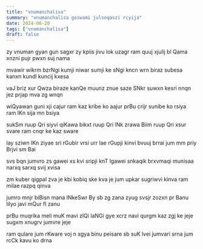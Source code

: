 ```yaml
---
title: "vnumanchalisa"
summary: "vnumanchalisa goswami julsoqaszi rcyija"
date: 2024-06-20
tags: ["vnumanchalisa"]
draft: false
---
```


zy vnuman gyan gun sagxr
zy kpiis jivu lok uzagr
ram quuj xjulij bl Qama
xnzni pujr pwxn suj nama

mvawir wikrm bzrNgi
kumji niwar sumji ke sNgi
kncn wrn biraz subesa
kanxn kundl kuncij kxesa

vaJ briz xur Qwza biraze
kanQe muunz znue saze
SNkr suwxn kesri nnqn
jez prjap mva zg wnqn

wiQyawan guni xji cajur
ram kaz kribe ko aajur
prBu crijr sunibe ko rsiya
ram lKn sija mn bsiya

sukSm ruup Qri siyvi qiKawa
bikxt ruup Qri lNk zrawa
Biim ruup Qri xsur svare
ram cnqr ke kaz sware

lay sziwn lKn ziyae
sri rGubir vrsi urr lae
rGupji kinvi bvuuj brrai
jum mm priy Brjvi sm Bai

svs bqn jumvro zs gawei
xs kvi sripji knT lgawei
snkaqik brxvmaqi munisaa
narxq sarxq svij xvisa

zm kuber qigpal zva je
kbi kobiq ske kva je
jum upkar sugriwvi kinva
ram milae razpq qinva

jumro mnjr biBisn mana
lNkeSwr By sb zg zana
zyug svsjr zozxn pr Banu
lilyo javi mQur fl zanu

prBu muqrika meli muK mavi
zlQi laNGi gye xcrz navi
qurgm kaz zgj ke jeje
sugxm xnugrv jumvre jeje

ram qulare jum rKware
voj n xgya binu peisare
sb suK lvei jumvari srna
jum rcCk kavu ko drna


